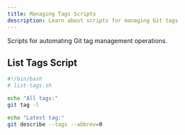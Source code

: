 ```yaml
---
title: Managing Tags Scripts
description: Learn about scripts for managing Git tags
---
```

Scripts for automating Git tag management operations.

## List Tags Script

```bash
#!/bin/bash
# list-tags.sh

echo "All tags:"
git tag -l

echo "Latest tag:"
git describe --tags --abbrev=0
```
